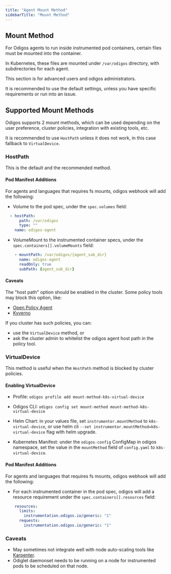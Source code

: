 ```yaml
---
title: "Agent Mount Method"
sidebarTitle: "Mount Method"
---
```


## Mount Method

For Odigos agents to run inside instrumented pod containers, certain files must be mounted into the container.

In Kubernetes, these files are mounted under `/var/odigos` directory, with subdirectories for each agent.

<Warning>
This section is for advanced users and odigos administrators.

It is recommended to use the default settings, unless you have specific requirements or run into an issue.
</Warning>

## Supported Mount Methods

Odigos supports 2 mount methods, which can be used depending on the user preference, cluster policies, integration with existing tools, etc.

It is recommended to use `HostPath` unless it does not work, in this case fallback to `VirtualDevice`.

### HostPath

This is the default and the recommended method.

#### Pod Manifest Additions

For agents and languages that requires fs mounts, odigos webhook will add the following:

- Volume to the pod spec, under the `spec.volumes` field:

```yaml
  - hostPath:
      path: /var/odigos
      type: ""
    name: odigos-agent
```

- VolumeMount to the instrumented container specs, under the `spec.containers[].volumeMounts` field:

```yaml
    - mountPath: /var/odigos/{agent_sub_dir}
      name: odigos-agent
      readOnly: true
      subPath: {agent_sub_dir}
```

#### Caveats

The "host path" option should be enabled in the cluster. Some policy tools may block this option, like: 

- [Open Policy Agent](https://www.openpolicyagent.org/)
- [Kyverno](https://kyverno.io/)

If you cluster has such policies, you can:

- use the `VirtualDevice` method, or
- ask the cluster admin to whitelist the odigos agent host path in the policy tool.


### VirtualDevice

This method is useful when the `HostPath` method is blocked by cluster policies.

#### Enabling VirtualDevice

- Profile: `odigos profile add mount-method-k8s-virtual-device`

- Odigos CLI: `odigos config set mount-method mount-method-k8s-virtual-device`

- Helm Chart: in your values file, set `instrumentor.mountMethod` to `k8s-virtual-device`, or use helm cli `--set instrumentor.mountMethod=k8s-virtual-device` flag with helm upgrade.

- Kubernetes Manifest: under the `odigos-config` ConfigMap in odigos namespace, set the value in the `mountMethod` field of `config.yaml` to `k8s-virtual-device`.

#### Pod Manifest Additions

For agents and languages that requires fs mounts, odigos webhook will add the following:

- For each instrumented container in the pod spec, odigos will add a resource requirement under the `spec.containers[].resources` field:

```yaml
    resources:
      limits:
        instrumentation.odigos.io/generic: "1"
      requests:
        instrumentation.odigos.io/generic: "1"
```

### Caveats

- May sometimes not integrate well with node auto-scaling tools like [Karpenter](https://karpenter.sh/).
- Odiglet daemonset needs to be running on a node for instrumented pods to be scheduled on that node.
